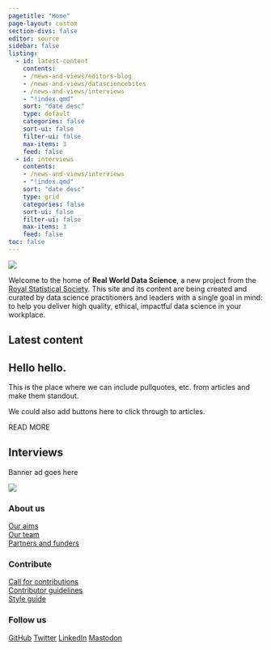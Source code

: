 ```yaml
---
pagetitle: "Home"
page-layout: custom
section-divs: false
editor: source
sidebar: false
listing:
  - id: latest-content
    contents: 
    - /news-and-views/editors-blog
    - /news-and-views/datasciencebites
    - /news-and-views/interviews
    - "!index.qmd"
    sort: "date desc"
    type: default
    categories: false
    sort-ui: false
    filter-ui: false
    max-items: 3
    feed: false
  - id: interviews
    contents: 
    - /news-and-views/interviews
    - "!index.qmd"
    sort: "date desc"
    type: grid
    categories: false
    sort-ui: false
    filter-ui: false
    max-items: 3
    feed: false
toc: false
---
```

::: {.header-banner .header-image}
![](images/nasa-Q1p7bh3SHj8-unsplash-crop.png)
:::

::: {.header-text} 
::: {.header-block}
Welcome to the home of **Real World Data Science**, a new project from the [Royal Statistical Society](https://rss.org.uk/). This site and its content are being created and curated by data science practitioners and leaders with a single goal in mind: to help you deliver high quality, ethical, impactful data science in your workplace.
:::
:::

::: {.article-block}
## Latest content 

::: {#latest-content}
:::

:::

::: {.pullout-text}
::: {.pullout-block .alt-background}
## Hello hello.

This is the place where we can include pullquotes, etc. from articles and make them standout.

We could also add buttons here to click through to articles.

::: {.button .button1}
READ MORE
:::

:::
:::

::: {.article-block}
## Interviews 

::: {#interviews}
:::

:::

::: {.bannerad-text}
::: {.bannerad-block .alt-background}
Banner ad goes here
:::
:::

::: {.footer-text}
::: {.footer-background}
::: {.content-block .footer-background}
::: grid


::: {.g-col-12 .g-col-md-6}
[![](images/rss-logo-footer.png)](https://rss.org.uk/)
:::
::: {.g-col-12 .g-col-md-2}
### About us
[Our aims](about-rwds.qmd)\
[Our team](/news-and-views/editors-blog/posts/2022-10-18-meet-the-team/meet-the-team.html)\
[Partners and funders](rwds-partners.qmd)
:::
::: {.g-col-12 .g-col-md-2}
### Contribute
[Call for contributions](\contributor-docs\call-for-contributions.qmd)\
[Contributor guidelines](\contributor-docs\contributor-guidelines.qmd)\
[Style guide](\contributor-docs\style-guide.qmd)
:::
::: {.g-col-12 .g-col-md-2}
### Follow us
[GitHub](https://github.com/realworlddatascience)
[Twitter](https://twitter.com/rwdatasci)
[LinkedIn](https://www.linkedin.com/showcase/rss-real-world-data-science)
[Mastodon](https://fosstodon.org/@rwdatasci)
:::

<!-- ::: {.g-col-12 .g-col-md-12}
### Our partners
logos to go here
::: -->

:::
:::
:::
:::